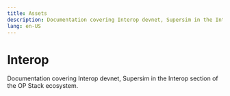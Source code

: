 ```yaml
---
title: Assets
description: Documentation covering Interop devnet, Supersim in the Interop section of the OP Stack ecosystem.
lang: en-US
---
```



# Interop

Documentation covering Interop devnet, Supersim in the Interop section of the OP Stack ecosystem.

<Cards>
  <Card title="Supersim" href="/stack/interop/tools/supersim" />

  <Card title="Interop devnet(Beta)" href="/stack/interop/tools/devnet" />

</Cards>
